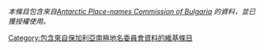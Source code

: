 ''本條目包含來自[http://apcbg.org Antarctic Place-names Commission of Bulgaria] 的資料，並已獲授權使用。''<includeonly>[[Category:包含來自保加利亞南極地名委員會資料的維基條目]]</includeonly><noinclude>[[Category:使用來自公共領域資料的來源模板|{{PAGENAME}}]]</noinclude>
<noinclude>
{{Documentation}}
</noinclude>